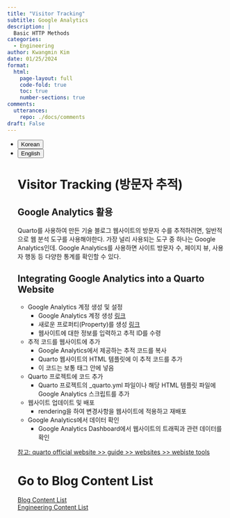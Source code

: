 ```yaml
---
title: "Visitor Tracking"
subtitle: Google Analytics
description: |
  Basic HTTP Methods
categories:
  - Engineering
author: Kwangmin Kim
date: 01/25/2024
format: 
  html:
    page-layout: full
    code-fold: true
    toc: true
    number-sections: true
comments: 
  utterances: 
    repo: ./docs/comments
draft: False
---
```


<ul class="nav nav-pills" id="language-tab" role="tablist">
  <li class="nav-item" role="presentation">
    <button class="nav-link active" id="Korean-tab" data-bs-toggle="tab" data-bs-target="#Korean" type="button" role="tab" aria-controls="Korean" aria-selected="true">Korean</button>
  </li>
  <li class="nav-item" role="presentation">
    <button class="nav-link" id="English-tab" data-bs-toggle="tab" data-bs-target="#English" type="button" role="tab" aria-controls="knitr" aria-selected="false">English</button>
  </li>

<div class="tab-content" id="language-tabcontent">

<div class="tab-pane fade  show active" id="Korean" role="tabpanel" aria-labelledby="Korean-tab">

::: {#Korean .tab-pane .fade .show .active role="tabpanel" aria-labelledby="Korean-tab"}

# Visitor Tracking (방문자 추적)

## Google Analytics 활용

Quarto를 사용하여 만든 기술 블로그 웹사이트의 방문자 수를 추적하려면, 일반적으로 웹 분석 도구를 사용해야한다. 가장 널리 사용되는 도구 중 하나는 Google Analytics인데. Google Analytics를 사용하면 사이트 방문자 수, 페이지 뷰, 사용자 행동 등 다양한 통계를 확인할 수 있다.

## Integrating Google Analytics into a Quarto Website

* Google Analytics 계정 생성 및 설정
    * Google Analytics 계정 생성 [링크](https://marketingplatform.google.com/about/analytics/)
    * 새로운 프로퍼티(Property)를 생성 [링크](https://support.google.com/sites/answer/97459)    
    * 웹사이트에 대한 정보를 입력하고 추적 ID를 수령
* 추적 코드를 웹사이트에 추가
    * Google Analytics에서 제공하는 추적 코드를 복사
    * Quarto 웹사이트의 HTML 템플릿에 이 추적 코드를 추가
    *  이 코드는 보통 <head> 태그 안에 넣음
* Quarto 프로젝트에 코드 추가
    * Quarto 프로젝트의 _quarto.yml 파일이나 해당 HTML 템플릿 파일에 Google Analytics 스크립트를 추가
* 웹사이트 업데이트 및 배포
    * rendering을 하여 변경사항을 웹사이트에 적용하고 재배포
* Google Analytics에서 데이터 확인
    * Google Analytics Dashboard에서 웹사이트의 트래픽과 관련 데이터를 확인

[참고: quarto official website >> guide >> websites >> webiste tools](https://quarto.org/docs/websites/website-tools.html#google-analytics)

:::
</div>

<div class="tab-pane fade" id="English" role="tabpanel" aria-labelledby="English-tab">

::: {#English .tab-pane .fade role="tabpanel" aria-labelledby="English-tab"}

:::


</div>


# Go to Blog Content List

[Blog Content List](../../content_list.qmd)  
[Engineering Content List](../../Engineering/guide_map/index.qmd)